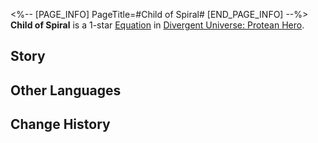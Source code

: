 <%-- [PAGE_INFO]
PageTitle=#Child of Spiral#
[END_PAGE_INFO] --%>
{{Equation Infobox
|period   = Protean Hero
|rarity   = 1
|path1    = Erudition*2
|path2    = The Hunt*2
|effect   = When an ally target's "{{Extra Effect|Brain in a Vat|61000044}}" reaches 100%, increases their ATK by {{Color|h|80%}}. After using an attack, deals Additional DMG equal to {{Color|h|80%}} of ATK to the enemy target with the highest HP among the targets attacked, lasting for {{Color|h|3}} turn(s).
|mentions = 
}}
'''Child of Spiral''' is a 1-star [[Divergent Universe: Protean Hero/Equations|Equation]] in [[Divergent Universe: Protean Hero]].

==Story==
{{Description|Gee, please forgive me for my lack of manners. I simply can't stop my work at hand.<br />With the sky and the blazing sun as our measure, we once forged steel birds to fly.<br />In the years before the Helix Workshop burned down, Saku basked in eternal spring.<br />Our creations could rival those made by the cities of the Sky Priest.<br />Even the Nodists came from afar to study the theories we derived.<br />But later the destruction came, and Amphoreus grew dimmer by the day.<br />Yet, the offspring of the Helix Workshop still walk the earth, burdened with heavy backpacks,<br />Traveling through the crumbling city-states to fix broken machines.<br />They are dedicated to reviving the lost technologies, knowledge, and ideals.<br />This world was once blessed by the light of our god.<br />So we shall bring back to them the light of reason and intelligence that once illuminated every corner of it.}}
<!--
==Gameplay Notes==
* 
-->
==Other Languages==
{{Other Languages
|en   = Child of Spiral
|zhs  = 螺旋之子
|zht  = 螺旋之子
|ja   = {{Rubi|螺旋|らせん}}の{{Rubi|子|こ}}
|ko   = 나선의 아이
|es   = Hijo de la espiral
|fr   = Enfant de la spirale
|ru   = Дитя спирали
|th   = บุตรแห่งเกลียววน
|vi   = Đứa Con Của Xoắn Ốc
|de   = Kind der Helix
|id   = Child of Spiral
|pt   = Criança da Espiral
}}

==Change History==
{{Change History|3.1}}